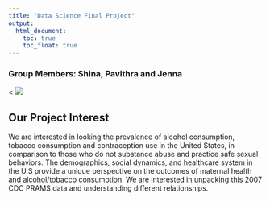 ```yaml
---
title: "Data Science Final Project"
output: 
  html_document:
    toc: true
    toc_float: true
---
```



### Group Members: Shina, Pavithra and Jenna

<
![](images/grouppic.jpeg)



## Our Project Interest 

We are interested in looking the prevalence of alcohol consumption, tobacco consumption and contraception use in the United States, in comparison to those who do not substance abuse and practice safe sexual behaviors.  The demographics, social dynamics, and healthcare system in the U.S provide a unique perspective on the outcomes of maternal health and alcohol/tobacco consumption. We are interested in unpacking this 2007 CDC PRAMS data and understanding different relationships. 



